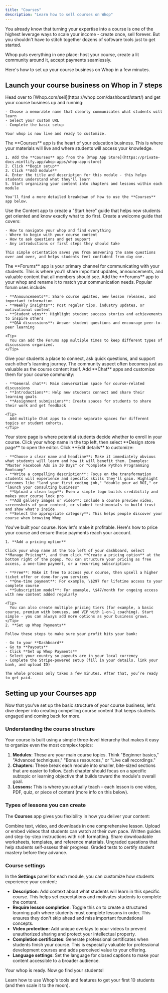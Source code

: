```yaml
---
title: "Courses"
description: "Learn how to sell courses on Whop"
---
```


You already know that turning your expertise into a course is one of the highest leverage ways to scale your income - create once, sell forever. But you shouldn't have to stitch together dozens of software tools just to get started.

Whop puts everything in one place: host your course, create a lit community around it, accept payments seamlessly.

Here's how to set up your course business on Whop in a few minutes.

## Launch your course business on Whop in 7 steps

<Steps>
  <Step title="Create your whop" titleSize="h3">
    Head over to [Whop.com/sell](https://whop.com/dashboard/start/) and get your course business up and running:

    - Choose a memorable name that clearly communicates what students will learn
    - Select your custom URL
    - Complete the basic setup

    Your whop is now live and ready to customize.
  </Step>
  <Step title="Add the Courses app" titleSize="h3">
    The **Courses** app is the heart of your education business. This is where your materials will live and where students will access your knowledge.

    1. Add the **Courses** app from the [Whop App Store](https://private-docs.mintlify.app/whop-apps/whop-app-store)
    2. Click **Begin setup**
    3. Click **Add module**
    4. Enter the title and description for this module - this helps students understand what they'll learn
    5. Start organizing your content into chapters and lessons within each module

    You'll find a more detailed breakdown of how to use the **Courses** app below.
  </Step>
  <Step title="Add the Content app" titleSize="h3">
    Use the Content app to create a "Start here" guide that helps new students get oriented and know exactly what to do first. Create a welcome guide that covers:

    - How to navigate your whop and find everything
    - Where to begin with your course content
    - How to ask questions and get support
    - Any introductions or first steps they should take

    This simple orientation saves you from answering the same questions over and over, and helps students feel confident from day one.
  </Step>
  <Step title="Add the Forums app" titleSize="h3">
    The **Forums** app is your primary channel for communicating with your students. This is where you’ll share important updates, announcements, and valuable content that all members should see. Add the **Forums** app to your whop and rename it to match your communication needs. Popular forum uses include:

    - **Announcements**: Share course updates, new lesson releases, and important information
    - **Weekly insights**: Post regular tips, industry updates, or motivational content
    - **Student wins**: Highlight student success stories and achievements to inspire others
    - **Q&A discussions**: Answer student questions and encourage peer-to-peer learning

    <Tip>
      You can add the Forums app multiple times to keep different types of discussions organized.
    </Tip>
  </Step>
  <Step title="Add the Chat app" titleSize="h3">
    Give your students a place to connect, ask quick questions, and support each other's learning journey. The community aspect often becomes just as valuable as the course content itself. Add **Chat** apps and customize them for your course community:

    - **General chat**: Main conversation space for course-related discussions
    - **Introductions**: Help new students connect and share their learning goals
    - **Assignment submissions**: Create spaces for students to share their work and get feedback

    <Tip>
      Add multiple Chat apps to create separate spaces for different topics or student cohorts.
    </Tip>
  </Step>
  <Step title="Design your store page" titleSize="h3">
    Your store page is where potential students decide whether to enroll in your course. Click your whop name in the top left, then select **Design store page** to open the editor. Click **Edit details** to customize:

    - **Choose a clear name and headline**: Make it immediately obvious what students will learn and how it will benefit them. Examples: "Master Facebook Ads in 30 Days" or "Complete Python Programming Bootcamp"
    - **Write a compelling description**: Focus on the transformation students will experience and specific skills they'll gain. Highlight outcomes like "land your first coding job," "double your ad ROI," or "launch your consulting business"
    - **Upload a clean logo**: Even a simple logo builds credibility and makes your course look pro
    - **Add gallery images or video**: Include a course preview video, screenshots of your content, or student testimonials to build trust and show what's inside
    - **Select the appropriate category**: This helps people discover your course when browsing Whop
  </Step>
  <Step title="Set up pricing and Whop Payments" titleSize="h3">
    You've built your course. Now let's make it profitable. Here's how to price your course and ensure those payments reach your account.

    1. **Add a pricing option**

    Click your whop name at the top left of your dashboard, select **Manage Pricing**, and then click **Create a pricing option** at the bottom right of the popup. You can structure your pricing as free access, a one-time payment, or a recurring subscription:

    - **Free**: Make it free to access your course, then upsell a higher ticket offer or done-for-you services
    - **One-time payment**: For example, \$297 for lifetime access to your complete course
    - **Subscription model**: For example, \$47/month for ongoing access with new content added regularly

    <Tip>
      You can also create multiple pricing tiers (for example, a basic course, premium with bonuses, and VIP with 1-on-1 coaching). Start simple - you can always add more options as your business grows.
    </Tip>
    2. **Set up Whop Payments**

    Follow these steps to make sure your profit hits your bank:

    - Go to your **Dashboard**
    - Go to **Payouts**
    - Click **Set up Whop Payments**
    - Select your country so payouts are in your local currency
    - Complete the Stripe-powered setup (fill in your details, link your bank, and upload ID)

    The whole process only takes a few minutes. After that, you’re ready to get paid. 
  </Step>
</Steps>

## Setting up your Courses app

Now that you've set up the basic structure of your course business, let's dive deeper into creating compelling course content that keeps students engaged and coming back for more.

### Understanding the course structure

Your course is built using a simple three-level hierarchy that makes it easy to organize even the most complex topics:

1. **Modules**: These are your main course topics. Think "Beginner basics," "Advanced techniques," "Bonus resources," or "Live call recordings."
2. **Chapters**: These break each module into smaller, bite-sized sections that are easier to follow. Each chapter should focus on a specific subtopic or learning objective that builds toward the module's overall goal.
3. **Lessons:** This is where you actually teach - each lesson is one video, PDF, quiz, or piece of content (more info on this below).

### Types of lessons you can create

The **Courses** app gives you flexibility in how you deliver your content:

<CardGroup cols={3}>
  <Card title="Multimedia" icon="sparkles">
    Combine text, video, and downloads in one comprehensive lesson.
  </Card>
  <Card title="Video" icon="camera-movie">
    Upload or embed videos that students can watch at their own pace.
  </Card>
  <Card title="Text" icon="Pencil">
    Written guides and step-by-step instructions with rich formatting.
  </Card>
</CardGroup>

<CardGroup cols={3}>
  <Card title="PDF" icon="clipboard-check">
    Share downloadable worksheets, templates, and reference materials.
  </Card>
  <Card title="Knowledge check" icon="check">
    Ungraded questions that help students self-assess their progress.
  </Card>
  <Card title="Quiz" icon="question">
    Graded tests to certify student mastery before they advance.
  </Card>
</CardGroup>

### Course settings

In the **Settings** panel for each module, you can customize how students experience your content:

- **Description**: Add context about what students will learn in this specific course. This helps set expectations and motivates students to complete the content.
- **Require lesson completion**: Toggle this on to create a structured learning path where students must complete lessons in order. This ensures they don't skip ahead and miss important foundational concepts.
- **Video protection**: Add unique overlays to your videos to prevent unauthorized sharing and protect your intellectual property.
- **Completion certificates**: Generate professional certificates when students finish your course. This is especially valuable for professional development courses and adds perceived value to your offering.
- **Language settings**: Set the language for closed captions to make your content accessible to a broader audience.

Your whop is ready. Now go find your students\!

<Card title="Grow your course business on Whop" icon="chart-line" href="/distribution">
  Learn how to use Whop's tools and features to get your first 10 students (and then scale it to the moon).
</Card>